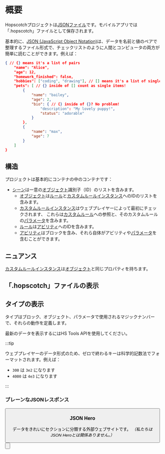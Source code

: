 
# 概要

Hopscotchプロジェクトは[JSONファイル](https://en.wikipedia.org/wiki/JSON)です。モバイルアプリでは「.hopscotch」ファイルとして保存されます。

基本的に、[JSON (JavaScript Object Notation)](https://en.wikipedia.org/wiki/JSON)は、データを名前と値のペアで整理するファイル形式で、チェックリストのように人間とコンピュータの両方が簡単に読むことができます。例えば：

```json
{ // {} means it's a list of pairs
	"name": "Alice",
	"age": 12,
	"homework_finished": false,
	"hobbies": ["coding", "drawing"], // [] means it's a list of single items
	"pets": [ // {} inside of [] count as single items!
		{
			"name": "bailey",
			"age": 2,
			"bio": { // {} inside of {}? No problem!
				"description": "My lovely puppy!",
				"status": "adorable"
			}
		},
		{
			"name": "max",
			"age": 7
		}
	]
}
```

## 構造

プロジェクトは基本的にコンテナの中のコンテナです：

- [シーン](/wiki/spec/scene)は一意の[オブジェクト](/wiki/spec/object)識別子（ID）のリストを含みます。
  - [オブジェクト](/wiki/spec/object)は[ルール](/wiki/spec/rule)と[カスタムルールインスタンス](/wiki/spec/custom-rule-instance)へのIDのリストを含みます。
   - [カスタムルールインスタンス](/wiki/spec/custom-rule-instance)はウェブプレイヤーによって最初にチェックされます<Note note="要検証" />、
     これらは[カスタムルール](/wiki/spec/custom-rule)への参照と、そのカスタムルールの[パラメータ](/wiki/spec/parameter)を含みます。
   - [ルール](/wiki/spec/rule)は[アビリティ](/wiki/spec/ability)へのIDを含みます。
   - [アビリティ](/wiki/spec/ability)はブロックを含み、それら自体がアビリティや[パラメータ](/wiki/spec/parameter)を含むことができます。

## ニュアンス

[カスタムルールインスタンス](/wiki/spec/custom-rule-instance)は[オブジェクト](/wiki/spec/object)と同じプロパティを持ちます。

## 「.hopscotch」ファイルの表示

<Undocumented message="Coming soon!" />

## タイプの表示

タイプはブロック、オブジェクト、パラメータで使用されるマジックナンバーで、それらの動作を定義します。

最新のデータを表示するにはHS Tools APIを使用してください。

:::tip

ウェブプレイヤーのデータ形式のため、ゼロで終わるキーは科学的記数法でフォーマットされます。例えば：

- `300` は `3e2` になります
- `4000` は `4e3` になります

:::

### プレーンなJSONレスポンス

<Button
          label="HS Tools API: Project Datatypes (API)"
          variant="secondary"
          link="https://hs-tools-api.up.railway.app/webplayer/2.0/project-datatypes"
          outline external
/>

### JSON Hero

データをきれいにセクションに分類する外部ウェブサイトです。
*（私たちはJSON Heroとは関係ありません。）*

<Button
          label="HS Tools API: Project Datatypes (JSON Hero)"
          variant="secondary"
          link="https://jsonhero.io/new?url=https://hs-tools-api.up.railway.app/webplayer/2.0/project-datatypes"
          outline external
/>